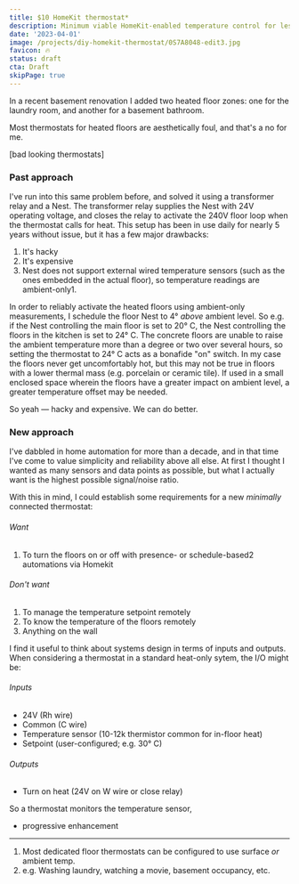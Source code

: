 ```yaml
---
title: $10 HomeKit thermostat*
description: Minimum viable HomeKit-enabled temperature control for less than $10 in parts
date: '2023-04-01'
image: /projects/diy-homekit-thermostat/0S7A8048-edit3.jpg
favicon: 🔥
status: draft
cta: Draft
skipPage: true
---
```


In a recent basement renovation I added two heated floor zones: one for the laundry room, and another for a basement bathroom.

Most thermostats for heated floors are aesthetically foul, and that's a no for me.

[bad looking thermostats]

### Past approach

I've run into this same problem before, and solved it using a transformer relay and a Nest. The transformer relay supplies the Nest with 24V operating voltage, and closes the relay to activate the 240V floor loop when the thermostat calls for heat. This setup has been in use daily for nearly 5 years without issue, but it has a few major drawbacks:

1. It's hacky
2. It's expensive
3. Nest does not support external wired temperature sensors (such as the ones embedded in the actual floor), so temperature readings are ambient-only1.

In order to reliably activate the heated floors using ambient-only measurements, I schedule the floor Nest to 4° _above_ ambient level. So e.g. if the Nest controlling the main floor is set to 20° C, the Nest controlling the floors in the kitchen is set to 24° C. The concrete floors are unable to raise the ambient temperature more than a degree or two over several hours, so setting the thermostat to 24° C acts as a bonafide "on" switch. In my case the floors never get uncomfortably hot, but this may not be true in floors with a lower thermal mass (e.g. porcelain or ceramic tile). If used in a small enclosed space wherein the floors have a greater impact on ambient level, a greater temperature offset may be needed.

So yeah — hacky and expensive. We can do better.

### New approach

I've dabbled in home automation for more than a decade, and in that time I've come to value simplicity and reliability above all else. At first I thought I wanted as many sensors and data points as possible, but what I actually want is the highest possible signal/noise ratio.

With this in mind, I could establish some requirements for a new _minimally_ connected thermostat:

###### Want

1. To turn the floors on or off with presence- or schedule-based2 automations via Homekit

###### Don't want

1. To manage the temperature setpoint remotely
2. To know the temperature of the floors remotely
3. Anything on the wall

I find it useful to think about systems design in terms of inputs and outputs. When considering a thermostat in a standard heat-only sytem, the I/O might be:

###### Inputs

- 24V (Rh wire)
- Common (C wire)
- Temperature sensor (10-12k thermistor common for in-floor heat)
- Setpoint (user-configured; e.g. 30° C)

###### Outputs

- Turn on heat (24V on W wire or close relay)

So a thermostat monitors the temperature sensor,

- progressive enhancement

---

1. Most dedicated floor thermostats can be configured to use surface _or_ ambient temp.
2. e.g. Washing laundry, watching a movie, basement occupancy, etc.
